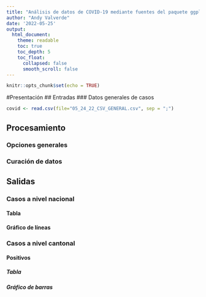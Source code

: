 ---
title: "Análisis de datos de COVID-19 mediante fuentes del paquete ggplot2"
author: "Andy Valverde"
date: '2022-05-25'
output:
  html_document:
    theme: readable    
    toc: true
    toc_depth: 5
    toc_float:
      collapsed: false
      smooth_scroll: false
---

```{r setup, include=FALSE}
knitr::opts_chunk$set(echo = TRUE)
```

#Presentación
## Entradas
### Datos generales de casos
```{r}
covid <- read.csv(file="05_24_22_CSV_GENERAL.csv", sep = ";")
```

## Procesamiento
### Opciones generales
### Curación de datos
## Salidas
### Casos a nivel nacional
#### Tabla
#### Gráfico de líneas
### Casos a nivel cantonal
#### Positivos 
##### Tabla
##### Gráfico de barras